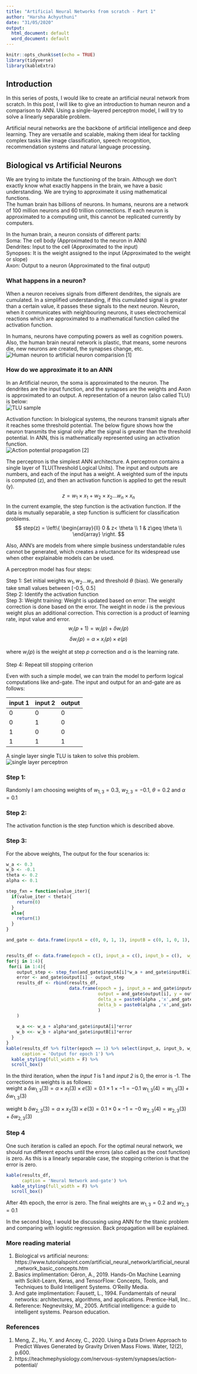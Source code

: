 ```yaml
---
title: "Artificial Neural Networks from scratch - Part 1"
author: "Harsha Achyuthuni"
date: "31/05/2020"
output:
  html_document: default
  word_document: default
---
```


```r
knitr::opts_chunk$set(echo = TRUE)
library(tidyverse)
library(kableExtra)
```

## Introduction

In this series of posts, I would like to create an artificial neural network from scratch. In this post, I will like to give an introduction to human neuron and a comparison to ANN. Using a single-layered perceptron model, I will try to solve a linearly separable problem.  

Artificial neural networks are the backbone of artificial intelligence and deep learning. They are versatile and scalable, making them ideal for tackling complex tasks like image classification, speech recognition, recommendation systems and natural language processing.  

## Biological vs Artificial Neurons
We are trying to imitate the functioning of the brain. Although we don't exactly know what exactly happens in the brain, we have a basic understanding. We are trying to approximate it using mathematical functions.  
The human brain has billions of neurons. In humans, neurons are a network of 100 million neurons and 60 trillion connections. If each neuron is approximated to a computing unit, this cannot be replicated currently by computers.  

In the human brain, a neuron consists of different parts:  
Soma: The cell body (Approximated to the neuron in ANN)  
Dendrites: Input to the cell (Approximated to the input)  
Synopses: It is the weight assigned to the input (Approximated to the weight or slope)  
Axon: Output to a neuron (Approximated to the final output)  

### What happens in a neuron?
When a neuron receives signals from different dendrites, the signals are cumulated. In a simplified understanding, if this cumulated signal is greater than a certain value, it passes these signals to the next neuron. Neuron, when it communicates with neighbouring neurons, it uses electrochemical reactions which are approximated to a mathematical function called the activation function.  

In humans, neurons have computing powers as well as cognition powers. Also, the human brain neural network is plastic, that means, some neurons die, new neurons are created, the synapses change, etc.   
![Human neuron to artificial neuron comparision](https://www.researchgate.net/profile/Zhenzhu_Meng/publication/339446790/figure/fig2/AS:862019817320450@1582532948784/A-biological-neuron-in-comparison-to-an-artificial-neural-network-a-human-neuron-b_W640.jpg) [1]  

### How do we approximate it to an ANN
In an Artificial neuron, the soma is approximated to the neuron. The dendrites are the input function, and the synapses are the weights and Axon is approximated to an output. A representation of a neuron (also called TLU) is below:  
![TLU sample](https://www.tutorialspoint.com/artificial_neural_network/images/model.jpg)  

Activation function: In biological systems, the neurons transmit signals after it reaches some threshold potential. The below figure shows how the neuron transmits the signal only after the signal is greater than the threshold potential.  In ANN, this is mathematically represented using an activation function.  
![Action potential propagation](https://teachmephysiology.com/wp-content/uploads/2018/08/action-potential-propagation.gif) [2]  

The perceptron is the simplest ANN architecture. A perceptron contains a single layer of TLU(Threshold Logical Units). The input and outputs are numbers, and each of the input has a weight. A weighted sum of the inputs is computed (z), and then an activation function is applied to get the result (y).  
$$ z = w_1 \times x_1 + w_2 \times x_2 ... w_n \times x_n $$
In the current example, the step function is the activation function. If the data is mutually separable, a step function is sufficient for classification problems.  
$$   step(z) = \left\{
\begin{array}{ll}
      0 & z< \theta \\
      1 & z\geq \theta \\
\end{array} 
\right. $$

Also, ANN's are models from where simple business understandable rules cannot be generated, which creates a reluctance for its widespread use when other explainable models can be used.  

A perceptron model has four steps:  

Step 1: Set initial weights $w_1, w_2 ... w_n$ and threshold $\theta$ (bias). We generally take small values between [-0.5, 0.5]  
Step 2: Identify the activation function  
Step 3: Weight training: Weight is updated based on error: The weight correction is done based on the error. The weight in node *i* is the previous weight plus an additional correction. This correction is a product of learning rate, input value and error.
  $$  w_i(p+1) = w_i(p) + \delta w_i(p) $$
  $$  \delta w_i(p) = \alpha \times x_i(p) \times e(p) $$

  where $w_i(p)$ is the weight at step *p* correction and $\alpha$ is the learning rate.  

Step 4: Repeat till stopping criterion  

Even with such a simple model, we can train the model to perform logical computations like and-gate. The input and output for an and-gate are as follows:  

input 1 | input 2 | output
--------|---------|---------
0 | 0 | 0  
0 | 1 | 0  
1 | 0 | 0  
1 | 1 | 1   

A single layer single TLU is taken to solve this problem. 
![single layer perceptron](https://media.springernature.com/lw685/springer-static/image/art%3A10.1007%2Fs42452-020-1952-8/MediaObjects/42452_2020_1952_Fig5_HTML.png)

### Step 1:
Randomly I am choosing weights of $w_{1,3} = 0.3$, $w_{2,3} = -0.1$, $\theta = 0.2$ and $\alpha = 0.1$

### Step 2:
The activation function is the step function which is described above.  

### Step 3:
For the above weights, The output for the four scenarios is:  

```r
w_a <- 0.3
w_b <- -0.1
theta <- 0.2
alpha <- 0.1

step_fxn = function(value_iter){
  if(value_iter < theta){
    return(0)
  }
  else{
    return(1)
  }
}

and_gate <- data.frame(inputA = c(0, 0, 1, 1), inputB = c(0, 1, 0, 1), output = c(0, 0, 0, 1))


results_df <- data.frame(epoch = c(), input_a = c(), input_b = c(),  w_a = c(), w_b = c(), output = c(), y=c(), error = c(), delta_a = c(), delta_b = c())
for(j in 1:4){
 for(i in 1:4){
    output_step <- step_fxn(and_gate$inputA[i]*w_a + and_gate$inputB[i]*w_b)
    error <- and_gate$output[i] - output_step
    results_df <- rbind(results_df, 
                        data.frame(epoch = j, input_a = and_gate$inputA[i], input_b = and_gate$inputB[i], w_a = w_a, w_b = w_b, 
                                   output = and_gate$output[i], y = output_step, error = error,
                                   delta_a = paste0(alpha ,'x',and_gate$inputA[i], 'x', error, ' = ', alpha*and_gate$inputA[i]*error ), 
                                   delta_b = paste0(alpha ,'x',and_gate$inputB[i], 'x', error, ' = ', alpha*and_gate$inputB[i]*error )
                                   )
    )
    
    w_a <<- w_a + alpha*and_gate$inputA[i]*error
    w_b <<- w_b + alpha*and_gate$inputB[i]*error
  } 
}
kable(results_df %>% filter(epoch == 1) %>% select(input_a, input_b, w_a, w_b, output, error, delta_a, delta_b), 
      caption = 'Output for epoch 1') %>% 
  kable_styling(full_width = F) %>%
  scroll_box()
```

In the third iteration, when the *input 1* is 1 and *input 2* is 0, the error is -1. The corrections in weights is as follows:   
weight a 
$\delta w_{1,3}(3) = \alpha \times x_1(3) \times e(3) = 0.1\times 1\times -1 = -0.1$
$w_{1,3}(4) = w_{1,3}(3) + \delta w_{1,3}(3)$

weight b 
$\delta w_{2,3}(3) = \alpha \times x_2(3) \times e(3) = 0.1\times 0\times -1 = -0$
$w_{2,3}(4) = w_{2,3}(3) + \delta w_{2,3}(3)$

### Step 4
One such iteration is called an epoch. For the optimal neural network, we should run different epochs until the errors (also called as the cost function) is zero. As this is a linearly separable case, the stopping criterion is that the error is zero.
```r
kable(results_df, 
      caption = 'Neural Network and-gate') %>% 
  kable_styling(full_width = F) %>%
  scroll_box()
```

After 4th epoch, the error is zero. The final weights are $w_{1,3} = 0.2$ and $w_{2,3} = 0.1$

In the second blog, I would be discussing using ANN for the titanic problem and comparing with logistic regression. Back propagation will be explained. 

### More reading material
1. Biological vs artificial neurons: https://www.tutorialspoint.com/artificial_neural_network/artificial_neural_network_basic_concepts.htm  
2. Basics implimentation: Géron, A., 2019. Hands-On Machine Learning with Scikit-Learn, Keras, and TensorFlow: Concepts, Tools, and Techniques to Build Intelligent Systems. O'Reilly Media.  
3. And gate implimentation: Fausett, L., 1994. Fundamentals of neural networks: architectures, algorithms, and applications. Prentice-Hall, Inc..  
4. Reference: Negnevitsky, M., 2005. Artificial intelligence: a guide to intelligent systems. Pearson education.

### References
1. Meng, Z., Hu, Y. and Ancey, C., 2020. Using a Data Driven Approach to Predict Waves Generated by Gravity Driven Mass Flows. Water, 12(2), p.600.  
2. https://teachmephysiology.com/nervous-system/synapses/action-potential/  
